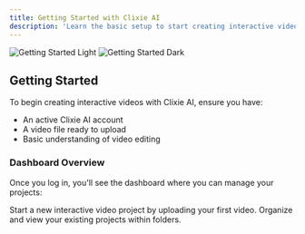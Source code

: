 ```yaml
---
title: Getting Started with Clixie AI
description: 'Learn the basic setup to start creating interactive videos with Clixie AI.'
---
```


<img
  className="block dark:hidden"
  src="/images/getting-started-light.svg"
  alt="Getting Started Light"
/>
<img
  className="hidden dark:block"
  src="/images/getting-started-dark.svg"
  alt="Getting Started Dark"
/>

## Getting Started

To begin creating interactive videos with Clixie AI, ensure you have:
- An active Clixie AI account
- A video file ready to upload
- Basic understanding of video editing

### Dashboard Overview

Once you log in, you'll see the dashboard where you can manage your projects:

<CardGroup cols={2}>
  <Card
    title="Create a New Project"
    icon="plus"
    href="/docs/create-new-story"
  >
    Start a new interactive video project by uploading your first video.
  </Card>
  <Card
    title="Manage Your Projects"
    icon="folder"
    href="/docs/manage-projects"
  >
    Organize and view your existing projects within folders.
  </Card>
</CardGroup>
